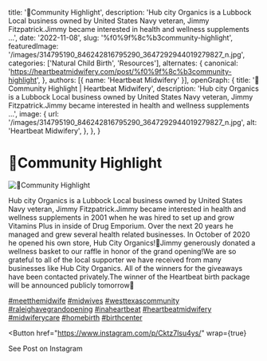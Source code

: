   title: '🌳Community Highlight',
  description: 'Hub city Organics is a Lubbock Local business owned by United States Navy veteran, Jimmy Fitzpatrick.Jimmy became interested in health and wellness supplements ...',
  date: '2022-11-08',
  slug: '%f0%9f%8c%b3community-highlight',
  featuredImage: '/images/314795190_846242816795290_3647292944019279827_n.jpg',
  categories: ['Natural Child Birth', 'Resources'],
  alternates: {
    canonical: 'https://heartbeatmidwifery.com/post/%f0%9f%8c%b3community-highlight',
  },
  authors: [{ name: 'Heartbeat Midwifery' }],
  openGraph: {
    title: '🌳Community Highlight | Heartbeat Midwifery',
    description: 'Hub city Organics is a Lubbock Local business owned by United States Navy veteran, Jimmy Fitzpatrick.Jimmy became interested in health and wellness supplements ...',
    image: {
      url: '/images/314795190_846242816795290_3647292944019279827_n.jpg',
      alt: 'Heartbeat Midwifery',
    },
  },
}


# 🌳Community Highlight

<Image
  src="/images/314795190_846242816795290_3647292944019279827_n.jpg"
  size="large"
  wrap={true}
  alt="🌳Community Highlight"
/>

Hub city Organics is a Lubbock Local business owned by United States Navy veteran, Jimmy Fitzpatrick.Jimmy became interested in health and wellness supplements in 2001 when he was hired to set up and grow Vitamins Plus in inside of Drug Emporium. Over the next 20 years he managed and grew several health related businesses. In October of 2020 he opened his own store, Hub City Organics!🍃Jimmy generously donated a wellness basket to our raffle in honor of the grand opening!We are so grateful to all of the local supporter we have received from many businesses like Hub City Organics. All of the winners for the giveaways have been contacted privately.The winner of the Heartbeat birth package will be announced publicly tomorrow💛

[#meetthemidwife](https://www.instagram.com/explore/tags/meetthemidwife/) [#midwives](https://www.instagram.com/explore/tags/midwives/) [#westtexascommunity](https://www.instagram.com/explore/tags/westtexascommunity/) [#raleighavegrandopening](https://www.instagram.com/explore/tags/raleighavegrandopening/) [#inaheartbeat](https://www.instagram.com/explore/tags/inaheartbeat/) [#heartbeatmidwifery](https://www.instagram.com/explore/tags/heartbeatmidwifery/) [#midwiferycare](https://www.instagram.com/explore/tags/midwiferycare/) [#homebirth](https://www.instagram.com/explore/tags/homebirth/) [#birthcenter](https://www.instagram.com/explore/tags/birthcenter/)

<Button
  href="https://www.instagram.com/p/Cktz7lsu4ys/"
  wrap={true}
>
  See Post on Instagram
</Button>
